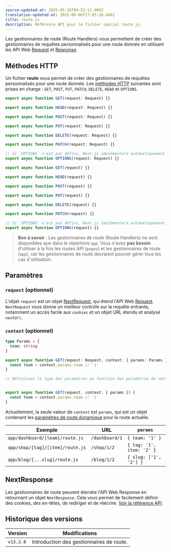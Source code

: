 ```yaml
---
source-updated-at: 2025-05-16T04:52:11.000Z
translation-updated-at: 2025-06-06T17:05:30.446Z
title: route.js
description: Référence API pour le fichier spécial route.js.
---
```


Les gestionnaires de route (Route Handlers) vous permettent de créer des gestionnaires de requêtes personnalisés pour une route donnée en utilisant les API Web [Request](https://developer.mozilla.org/docs/Web/API/Request) et [Response](https://developer.mozilla.org/docs/Web/API/Response).

## Méthodes HTTP

Un fichier **route** vous permet de créer des gestionnaires de requêtes personnalisés pour une route donnée. Les [méthodes HTTP](https://developer.mozilla.org/docs/Web/HTTP/Methods) suivantes sont prises en charge : `GET`, `POST`, `PUT`, `PATCH`, `DELETE`, `HEAD` et `OPTIONS`.

```ts filename="route.ts" switcher
export async function GET(request: Request) {}

export async function HEAD(request: Request) {}

export async function POST(request: Request) {}

export async function PUT(request: Request) {}

export async function DELETE(request: Request) {}

export async function PATCH(request: Request) {}

// Si `OPTIONS` n'est pas défini, Next.js implémentera automatiquement `OPTIONS` et définira l'en-tête `Allow` approprié dans la Response en fonction des autres méthodes définies dans le gestionnaire de route.
export async function OPTIONS(request: Request) {}
```

```js filename="route.js" switcher
export async function GET(request) {}

export async function HEAD(request) {}

export async function POST(request) {}

export async function PUT(request) {}

export async function DELETE(request) {}

export async function PATCH(request) {}

// Si `OPTIONS` n'est pas défini, Next.js implémentera automatiquement `OPTIONS` et définira l'en-tête `Allow` approprié dans la Response en fonction des autres méthodes définies dans le gestionnaire de route.
export async function OPTIONS(request) {}
```

> **Bon à savoir** : Les gestionnaires de route (Route Handlers) ne sont disponibles que dans le répertoire `app`. Vous n'avez **pas besoin** d'utiliser à la fois les routes API (`pages`) et les gestionnaires de route (`app`), car les gestionnaires de route devraient pouvoir gérer tous les cas d'utilisation.

## Paramètres

### `request` (optionnel)

L'objet `request` est un objet [NextRequest](/docs/app/api-reference/functions/next-request), qui étend l'API Web [Request](https://developer.mozilla.org/docs/Web/API/Request). `NextRequest` vous donne un meilleur contrôle sur la requête entrante, notamment un accès facile aux `cookies` et un objet URL étendu et analysé `nextUrl`.

### `context` (optionnel)

```ts filename="app/dashboard/[team]/route.ts" switcher
type Params = {
  team: string
}

export async function GET(request: Request, context: { params: Params }) {
  const team = context.params.team // '1'
}

// Définissez le type des paramètres en fonction des paramètres de votre route (voir tableau ci-dessous)
```

```js filename="app/dashboard/[team]/route.js" switcher

export async function GET(request, context: { params }) {
  const team = context.params.team // '1'
}

```

Actuellement, la seule valeur de `context` est `params`, qui est un objet contenant les [paramètres de route dynamique](/docs/app/building-your-application/routing/dynamic-routes) pour la route actuelle.

| Exemple                          | URL            | `params`                  |
| -------------------------------- | -------------- | ------------------------- |
| `app/dashboard/[team]/route.js`  | `/dashboard/1` | `{ team: '1' }`           |
| `app/shop/[tag]/[item]/route.js` | `/shop/1/2`    | `{ tag: '1', item: '2' }` |
| `app/blog/[...slug]/route.js`    | `/blog/1/2`    | `{ slug: ['1', '2'] }`    |

## NextResponse

Les gestionnaires de route peuvent étendre l'API Web Response en retournant un objet `NextResponse`. Cela vous permet de facilement définir des cookies, des en-têtes, de rediriger et de réécrire. [Voir la référence API](/docs/app/api-reference/functions/next-response).

## Historique des versions

| Version   | Modifications                        |
| --------- | ------------------------------------ |
| `v13.2.0` | Introduction des gestionnaires de route. |
